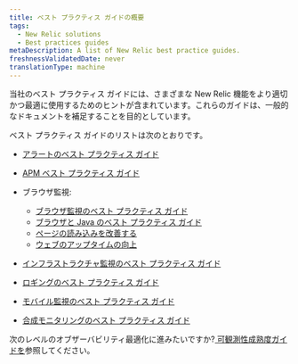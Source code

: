 ```yaml
---
title: ベスト プラクティス ガイドの概要
tags:
  - New Relic solutions
  - Best practices guides
metaDescription: A list of New Relic best practice guides.
freshnessValidatedDate: never
translationType: machine
---
```


当社のベスト プラクティス ガイドには、さまざまな New Relic 機能をより適切かつ最適に使用するためのヒントが含まれています。これらのガイドは、一般的なドキュメントを補足することを目的としています。

ベスト プラクティス ガイドのリストは次のとおりです。

* [アラートのベスト プラクティス ガイド](/docs/new-relic-solutions/best-practices-guides/alerts-applied-intelligence/alerts-best-practices)

* [APM ベスト プラクティス ガイド](/docs/new-relic-solutions/best-practices-guides/full-stack-observability/apm-best-practices-guide)

* ブラウザ監視:

  * [ブラウザ監視のベスト プラクティス ガイド](/docs/new-relic-solutions/best-practices-guides/full-stack-observability/browser-monitoring-best-practices-guide)
  * [ブラウザと Java のベスト プラクティス ガイド](/docs/new-relic-solutions/best-practices-guides/full-stack-observability/browser-monitoring-best-practices-java)
  * [ページの読み込みを改善する](/docs/new-relic-solutions/best-practices-guides/cx-improve-page-load)
  * [ウェブのアップタイムの向上](/docs/new-relic-solutions/best-practices-guides/cx-improve-web-uptime)

* [インフラストラクチャ監視のベスト プラクティス ガイド](/docs/new-relic-solutions/best-practices-guides/full-stack-observability/infrastructure-monitoring-best-practices-guide)

* [ロギングのベスト プラクティス ガイド](/docs/logs/get-started/logging-best-practices)

* [モバイル監視のベスト プラクティス ガイド](/docs/new-relic-solutions/best-practices-guides/full-stack-observability/mobile-monitoring-best-practices-guide)

* [合成モニタリングのベスト プラクティス ガイド](/docs/new-relic-solutions/best-practices-guides/full-stack-observability/synthetic-monitoring-best-practices-guide)

次のレベルのオブザーバビリティ最適化に進みたいですか?[ 可観測性成熟度ガイドを](/docs/new-relic-solutions/observability-maturity/introduction)参照してください。